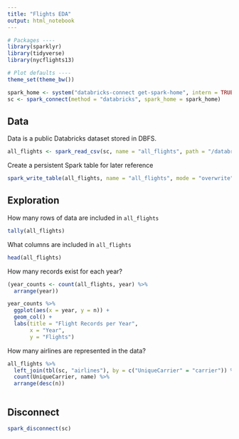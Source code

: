 ```yaml
---
title: "Flights EDA"
output: html_notebook
---
```


```r
# Packages ----
library(sparklyr)
library(tidyverse)
library(nycflights13)

# Plot defaults ----
theme_set(theme_bw())
```

```r
spark_home <- system("databricks-connect get-spark-home", intern = TRUE)
sc <- spark_connect(method = "databricks", spark_home = spark_home)
```

## Data
Data is a public Databricks dataset stored in DBFS.
```r
all_flights <- spark_read_csv(sc, name = "all_flights", path = "/databricks-datasets/asa/airlines")
```

Create a persistent Spark table for later reference
```r
spark_write_table(all_flights, name = "all_flights", mode = "overwrite", options = list(path = "dbfs:/flights"))
```

## Exploration
How many rows of data are included in `all_flights`
```r
tally(all_flights)
```

What columns are included in `all_flights`
```r
head(all_flights)
```

How many records exist for each year?
```r
(year_counts <- count(all_flights, year) %>% 
  arrange(year))
```

```r
year_counts %>% 
  ggplot(aes(x = year, y = n)) +
  geom_col() +
  labs(title = "Flight Records per Year",
       x = "Year",
       y = "Flights")
```

How many airlines are represented in the data?
```r
all_flights %>% 
  left_join(tbl(sc, "airlines"), by = c("UniqueCarrier" = "carrier")) %>% 
  count(UniqueCarrier, name) %>% 
  arrange(desc(n))
```

```r

```



## Disconnect
```r
spark_disconnect(sc)
```


